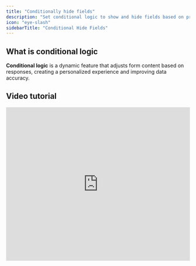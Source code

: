 ```yaml
---
title: "Conditionally hide fields"
description: "Set conditional logic to show and hide fields based on prior inputs, URL parameters or external data. Make dynamic forms based on your respondents' answers."
icon: "eye-slash"
sidebarTitle: "Conditional Hide Fields"
---
```


## What is conditional logic

**Conditional logic** is a dynamic feature that adjusts form content based on responses, creating a personalized experience and improving data accuracy.

## Video tutorial

<Frame>
  <iframe class="notion-asset-object-fit" src="https://www.loom.com/embed/6d48f8de3d7d493d8a44cf66aaff4723" title="iframe video" frameborder="0" allowfullscreen loading="lazy" scrolling="auto" width="100%" height="420px" />
</Frame>

## Hide a question based on a condition

Click on the question you want to hide followed by its `settings icon`. Then, open the **Logic** section on the right-hand panel to `Set conditional logic`.

<Frame>
  ![Screenshot of the Form designer tab of a form](/images/logic/image-31.png)
</Frame>

Then, `+ Add condition`. You can make a condition based on:

- Previous form inputs
- URL parameters (e.g. source = Facebook or Google)
- Data from an integration
- Date information (e.g. 5 days from today)

For example, we’ll only ask users to specify if they need any special accommodations.

<Frame>
  ![Screenshot of the Form designer tab of a form](/images/logic/image-32.png)
</Frame>

## Hide always

Toggle the `Hide always` switch to always hide a question or field. This is useful for [pre-filling questions](/help/prefill-fields) that you don’t want your users to change.

<Frame>
  ![Screenshot of the Form designer tab of a form](/images/logic/image-33.png)
</Frame>

## Related articles

<CardGroup cols={3}>
  <Card title="Pre-fill fields" icon="fill" iconType="regular" color="#FFC738" href="/help/prefill-fields">
    Set a default value to pre-populate form fields based on previous inputs, URL parameters, and more.
  </Card>
  <Card title="Conditional integration logic" icon="gear-complex" iconType="regular" color="#FFC738" href="/help/conditional-integration">
    Perform an integration only when a certain condition is met.
  </Card>
  <Card title="URL Parameters" icon="brackets-curly" iconType="regular" color="#FFC738" href="/help/url-parameters">
    Pass information to a Fillout form to support pre-filling and personalizing of the form.
  </Card>
</CardGroup>
